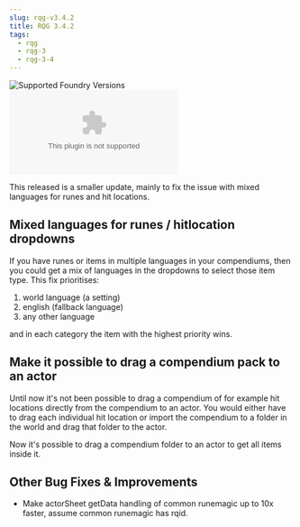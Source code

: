 ```yaml
---
slug: rqg-v3.4.2
title: RQG 3.4.2
tags:
  - rqg
  - rqg-3
  - rqg-3-4
---
```


![Supported Foundry Versions](https://img.shields.io/endpoint?url=https://foundryshields.com/version?url=https://github.com/sun-dragon-cult/fvtt-system-rqg/releases/download/v3.4.2/system.json)
![Download Count](https://img.shields.io/github/downloads/sun-dragon-cult/fvtt-system-rqg/v3.4.2/rqg.zip)

This released is a smaller update, mainly to fix the issue with mixed languages for runes and hit
locations.

## Mixed languages for runes / hitlocation dropdowns

<GithubIssue issue="689" repo="fvtt-system-rqg" />

If you have runes or items in multiple languages in your compendiums, then you could get a mix of
languages in the dropdowns to select those item type. This fix prioritises:

1. world language (a setting)
2. english (fallback language)
3. any other language

and in each category the item with the highest priority wins.

## Make it possible to drag a compendium pack to an actor

<GithubIssue issue="691" repo="fvtt-system-rqg" />

Until now it's not been possible to drag a compendium of for example hit locations directly from the
compendium to an actor. You would either have to drag each individual hit location or import the
compendium to a folder in the world and drag that folder to the actor.

Now it's possible to drag a compendium folder to an actor to get all items inside it.

## Other Bug Fixes & Improvements

- Make actorSheet getData handling of common runemagic up to 10x faster, assume common runemagic has
  rqid.
  <GithubIssue issue="688" repo="fvtt-system-rqg" />

